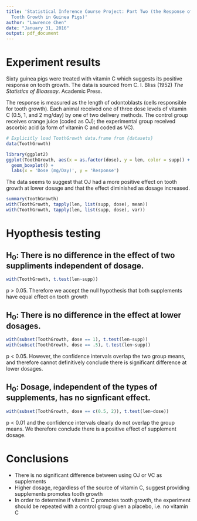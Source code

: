 ```yaml
---
title: 'Statistical Inference Course Project: Part Two (the Response of Vitamin C on
  Tooth Growth in Guinea Pigs)'
author: "Lawrence Chen"
date: "January 31, 2016"
output: pdf_document
---
```



# Experiment results

Sixty guinea pigs were treated with vitamin C which suggests its positive response on
tooth growth. The data is sourced from C. I. Bliss (1952)
*The Statistics of Bioassay*. Academic Press.

The response is measured as the length of odontoblasts (cells responsible for
tooth growth). Each animal received one of three dose levels of vitamin C
(0.5, 1, and 2 mg/day) by one of two delivery methods. The control group
receives orange juice (coded as OJ); the experimental group received ascorbic
acid (a form of vitamin C and coded as VC).

```r
# Explicitly load ToothGrowth data.frame from {datasets}
data(ToothGrowth)

library(ggplot2)
ggplot(ToothGrowth, aes(x = as.factor(dose), y = len, color = supp)) +
  geom_boxplot() +
  labs(x = 'Dose (mg/Day)', y = 'Response')
```

The data seems to suggest that OJ had a more positive effect on tooth growth
at lower dosage and that the effect diminished as dosage increased.

```r
summary(ToothGrowth)
with(ToothGrowth, tapply(len, list(supp, dose), mean))
with(ToothGrowth, tapply(len, list(supp, dose), var))
```

# Hyopthesis testing

## H~0~: There is no difference in the effect of two suppliments independent of dosage. 

```r
with(ToothGrowth, t.test(len~supp))
```

p > 0.05. Therefore we accept the null hypothesis that both supplements
have equal effect on tooth growth

## H~0~: There is no difference in the effect at lower dosages.

```r
with(subset(ToothGrowth, dose == 1), t.test(len~supp))
with(subset(ToothGrowth, dose == .5), t.test(len~supp))
```

p < 0.05. However, the confidence intervals overlap the two group means, and
therefore cannot definitively conclude there is significant difference
at lower dosages.

## H~0~: Dosage, independent of the types of supplements, has no signficant effect.

```r
with(subset(ToothGrowth, dose == c(0.5, 2)), t.test(len~dose))
```

p < 0.01 and the confidence intervals clearly do not overlap the group means.
We therefore conclude there is a positive effect of supplement dosage.

# Conclusions

* There is no significant difference between using OJ or VC as supplements
* Higher dosage, regardless of the source of vitamin C, suggest providing
supplements promotes tooth growth
* In order to determine if vitamin C promotes tooth growth, the experiment
should be repeated with a control group given a placebo, i.e. no vitamin C 
